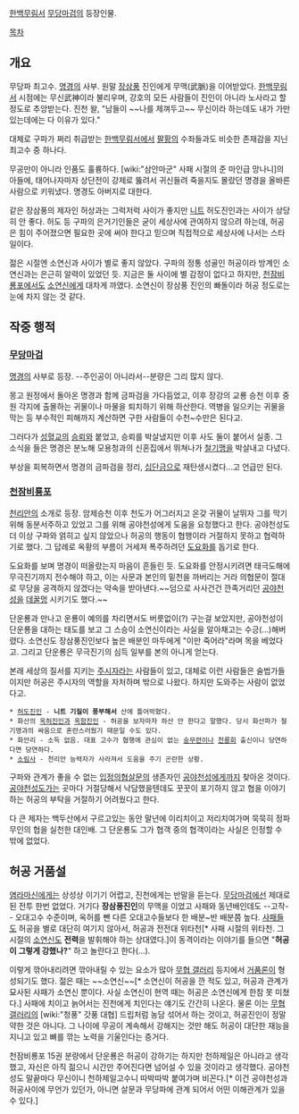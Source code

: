 [[한백무림서]] [[무당마검]]의 등장인물.

[[목차]]

== 개요 ==
무당파 최고수. [[명경]]의 사부. 원말 [[장삼풍]] 진인에게 무맥(武脈)을 이어받았다. [[한백무림서]] 시점에는 무신武神이라 불리우며, 강호의 모든 사람들이 진인이 아니라 노사라고 할 정도로 추앙받는다. 진천 왈, "남들이 ~~나를 제껴두고~~ 무신이라 하는데도 내가 가만 있는데에는 다 이유가 있다."

대체로 구파가 쩌리 취급받는 [[한백무림서]]에서 [[팔황]]의 수좌들과도 비슷한 존재감을 지닌 최고수 중 하나다.

무공만이 아니라 인품도 훌륭하다. [wiki:"삼안마군" 사패 시절의 준 마인급 망나니]의 아들에, 태어나자마자 상단전이 강제로 뚫려서 귀신들려 죽을지도 몰랐던 명경을 올바른 사람으로 키워냈다. 명경도 아버지로 대한다.

같은 장삼풍의 제자인 허상과는 그럭저럭 사이가 좋지만 [[니트]] 허도진인과는 사이가 상당히 안 좋다. 허도 등 구파의 은거기인들은 굳이 세상사에 관여하지 않으려 하는데, 허공은 힘이 주어졌으면 필요한 곳에 써야 한다고 믿으며 직접적으로 세상사에 나서는 스타일이다.

젊은 시절엔 소연신과 사이가 별로 좋지 않았다.  구파의 정통 성골인 허공이라 방계인 소연신과는 은근히 알력이 있었던 듯. 지금은 둘 사이에 별 감정이 없다고 하지만, [[천잠비룡포]]에서도 [[소연신]]에게 대차게 까였다. 소연신이 장삼풍 진인의 빠돌이라 허공 정도로는 눈에 차지 않는 것 같다.

== 작중 행적 ==
=== [[무당마검]] ===
[[명경]]의 사부로 등장. --주인공이 아니라서--분량은 그리 많지 않다.

몽고 원정에서 돌아온 명경과 함께 금파검을 가다듬었고, 이후 장강의 교룡 승천 이후 중원 각지에 출몰하는 귀물이나 마물을 퇴치하기 위해 하산한다. 역병을 일으키는 귀물을 막는 등 부수적인 피해까지 계산하면 구한 사람들이 수천~수만은 된다고.

그러다가 [[성혈교]]의 [[승뢰]]와 붙었고, 승뢰를 박살냈지만 이후 사도 둘이 붙어서 실종. 그 소식을 들은 명경은 분노해 모용청과의 신혼집에서 뛰쳐나가 [[철기맹]]을 박살내고 다녔다.

부상을 회복하면서 명경의 금파검을 정리, [[십단금]]으로 재탄생시켰다...고 언급만 된다.

=== [[천잠비룡포]] ===
[[천리안(한백무림서)|천리안]]의 소개로 등장.  암제승천 이후 천도가 어그러지고 온갖 귀물이 날뛰자 그를 막기 위해 동분서주하고 있었고 그를 위해 공야천성에게 도움을 요청했다고 한다. 공야천성도 더 이상 구파와 얽히고 싶지 않았으나 허공의 행동이 협행이라 거절하지 못하고 협력하기로 했다. 그 답례로 옥황의 부름이 거세져 폭주하려던 [[도요화]]를 돕기로 한다.

도요화를 보며 명경이 떠올랐는지 마음이 흔들린 듯. 도요화를 안정시키려면 태극도해에 무극진기까지 전수해야 하고, 이는 사문과 본인의 밑천을 까버리는 거라 의협문이 절대로 무당을 공격하지 않겠다는 약속을 받아낸다.~~덤으로 사사건건 깐족거리던 [[공야천성]]을 [[데꿀멍]] 시키기도 했다.~~

단운룡과 만나고 운룡이 예의를 차리면서도 버릇없이(?) 구는걸 보았지만, 공야천성이 단운룡을 대하는 태도를 보고 그 스승이 소연신이라는 사실을 알아채고는 수긍(...)해버렸다. 소연신도 장삼풍진인보다 높은 배분인 마두에게 "이만 죽어라"라며 목을 베었다고. 그리고 단운룡은 무극진기의 심득 일부를 본의 아니게 얻는다.

본래 세상의 질서를 지키는 [[주시자]]라는 사람들이 있고, 대체로 이런 사람들은 술법가들이지만 허공은 주시자의 역할을 자처하며 밖으로 나왔다. 하지만 도와주는 사람이 없었다고.

 * [[허도진인]] - '''니트 기질이 풍부해서''' 산에 틀어박혔다.
 * 화산의 [[옥허진인]]과 [[옥함진인]] - 허공을 보자마자 하산 안 한다고 말했다. 당시 화산파가 철기맹과의 싸움으로 혼란스러웠기 때문일 수도 있다.
 * 화안리 - 소득 없음. 대표 고수가 협행에 관심이 없는 [[숭무련]]이나 [[천룡회]] 출신이니 당연하다면 당연하다.
 * [[소림사]] - 천리안 능력자가 사라져서 도움을 주기 곤란한 상황.

구파와 관계가 좋을 수 없는 [[입정의협살문]]의 생존자인 [[공야천성]]에게까지 찾아온 것이다. [[공야천성]]도가는 곳마다 거절당해서 낙담했을텐데도 꿋꿋이 포기하지 않고 협을 이야기하는 허공의 부탁을 거절하기 어려웠다고 한다.

다 큰 제자는 백두산에서 구르고있는 동안 말년에 이리치이고 저리치여가며 묵묵히 정파 무인의 협을 실천한 대인배. 그 단운룡도 그가 협객 중의 협객이라는 사실은 인정할 수 밖에 없었다.

== 허공 거품설 ==
[[염라마신]]에게는 상성상 이기기 어렵고, 진천에게는 반말을 듣는다. [[무당마검]]에선 제대로 된 전투 한번 없었다. 거기다 '''장삼풍진인'''의 무맥을 이었고 사패와 동년배인데도 --고작-- 오대고수 수준이며, 옥허를 뺀 다른 오대고수들보다 한 배분~반 배분쯤 높다. [[사패]]들도 허공을 별로 대단히 여기지 않아서, 허공과 전전대 위타천[* 사패 시절의 위타천. 그 시절의 [[소연신]]도 '''전력'''을 발휘해야 하는 상대였다.]이 동격이라는 이야기를 들으면 "'''허공이 그렇게 강했나?'''" 하고 놀란다고 한다(…).

이렇게 깎아내리려면 깎아내릴 수 있는 요소가 많아 [[무협 갤러리]] 등지에서 [[거품]]론이 형성되기도 했다. 젊은 때는 ~~소연신~~[* 소연신이 허공을 깐 적도 있고, 허공과 관계가 묘사된 사패가 소연신 뿐이다. 사실 소연신이 현역 때는 허공은 소연신에게 한참 못 미쳤다.] 사패에 치이고 늙어서는 진천에게 치인다는 얘기도 간간히 나온다. 물론 이는 [[무협 갤러리]]의 [wiki:"청풍" 갓풍 대협] 드립처럼 농담 섞어서 하는 것이고, 허공진인이 정말 약한 것은 아니다. 그 나이에 무공이 계속해서 강해지는 것만 해도 허공이 대단한 재능을 지니고 있고 뼈를 깎는 노력을 기울인다는 증거다.

천잠비룡포 15권 분량에서 단운룡은 허공이 강하기는 하지만 천하제일은 아니라고 생각했고, 자신은 아직 젊으니 시간만 주어진다면 넘어설 수 있을 것이라고 생각했다. 공야천성도 말끝마다 무신이니 천하제일고수니 따박따박 붙여가며 비꼰다.[* 이건 공야천성과 허공사이에 무언가 있던가, 아니면 살문과 무당파에 관계 되어서 어떤 이해관계가 있을 수 있다.]
